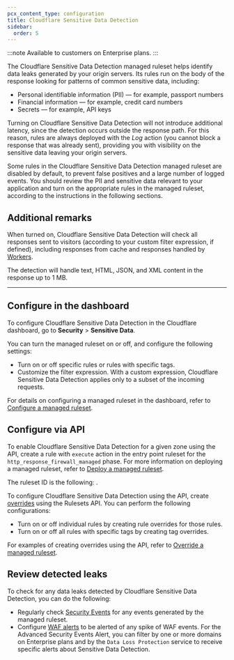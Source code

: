 ```yaml
---
pcx_content_type: configuration
title: Cloudflare Sensitive Data Detection
sidebar:
  order: 5
---
```



:::note
Available to customers on Enterprise plans.
:::

The Cloudflare Sensitive Data Detection managed ruleset helps identify data leaks generated by your origin servers. Its rules run on the body of the response looking for patterns of common sensitive data, including:

- Personal identifiable information (PII) — for example, passport numbers
- Financial information — for example, credit card numbers
- Secrets — for example, API keys

Turning on Cloudflare Sensitive Data Detection will not introduce additional latency, since the detection occurs outside the response path. For this reason, rules are always deployed with the _Log_ action (you cannot block a response that was already sent), providing you with visibility on the sensitive data leaving your origin servers.

Some rules in the Cloudflare Sensitive Data Detection managed ruleset are disabled by default, to prevent false positives and a large number of logged events. You should review the PII and sensitive data relevant to your application and turn on the appropriate rules in the managed ruleset, according to the instructions in the following sections.

## Additional remarks

When turned on, Cloudflare Sensitive Data Detection will check all responses sent to visitors (according to your custom filter expression, if defined), including responses from cache and responses handled by [Workers](/workers/).

The detection will handle text, HTML, JSON, and XML content in the response up to 1 MB.

---

## Configure in the dashboard

To configure Cloudflare Sensitive Data Detection in the Cloudflare dashboard, go to **Security** > **Sensitive Data**.

You can turn the managed ruleset on or off, and configure the following settings:

- Turn on or off specific rules or rules with specific tags.
- Customize the filter expression. With a custom expression, Cloudflare Sensitive Data Detection applies only to a subset of the incoming requests.

For details on configuring a managed ruleset in the dashboard, refer to [Configure a managed ruleset](/waf/managed-rules/deploy-zone-dashboard/#configure-a-managed-ruleset).

## Configure via API

To enable Cloudflare Sensitive Data Detection for a given zone using the API, create a rule with `execute` action in the entry point ruleset for the `http_response_firewall_managed` phase. For more information on deploying a managed ruleset, refer to [Deploy a managed ruleset](/ruleset-engine/managed-rulesets/deploy-managed-ruleset/).

The ruleset ID is the following: <RuleID id="e22d83c647c64a3eae91b71b499d988e" />.

To configure Cloudflare Sensitive Data Detection using the API, create [overrides](/ruleset-engine/managed-rulesets/override-managed-ruleset/) using the Rulesets API. You can perform the following configurations:

- Turn on or off individual rules by creating rule overrides for those rules.
- Turn on or off all rules with specific tags by creating tag overrides.

For examples of creating overrides using the API, refer to [Override a managed ruleset](/ruleset-engine/managed-rulesets/override-managed-ruleset/).

## Review detected leaks

To check for any data leaks detected by Cloudflare Sensitive Data Detection, you can do the following:

- Regularly check [Security Events](/waf/analytics/security-events/) for any events generated by the managed ruleset.
- Configure [WAF alerts](/waf/reference/alerts/) to be alerted of any spike of WAF events. For the Advanced Security Events Alert, you can filter by one or more domains on Enterprise plans and by the `Data Loss Protection` service to receive specific alerts about Sensitive Data Detection.
